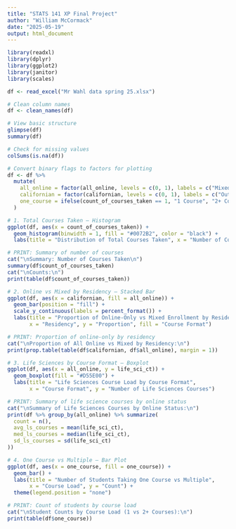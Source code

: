 ---
title: "STATS 141 XP Final Project"
author: "William McCormack"
date: "2025-05-19"
output: html_document
---
```{r}
library(readxl)
library(dplyr)
library(ggplot2)
library(janitor)
library(scales)

```

```{r}
df <- read_excel("Mr Wahl data spring 25.xlsx")

# Clean column names
df <- clean_names(df)

# View basic structure
glimpse(df)
summary(df)

# Check for missing values
colSums(is.na(df))

# Convert binary flags to factors for plotting
df <- df %>%
  mutate(
    all_online = factor(all_online, levels = c(0, 1), labels = c("Mixed/In-Person", "All Online")),
    californian = factor(californian, levels = c(0, 1), labels = c("Out of State", "In State")),
    one_course = ifelse(count_of_courses_taken == 1, "1 Course", "2+ Courses")
  )
```

```{r}
# 1. Total Courses Taken – Histogram
ggplot(df, aes(x = count_of_courses_taken)) +
  geom_histogram(binwidth = 1, fill = "#0072B2", color = "black") +
  labs(title = "Distribution of Total Courses Taken", x = "Number of Courses", y = "Student Count")

# PRINT: Summary of number of courses
cat("\nSummary: Number of Courses Taken\n")
summary(df$count_of_courses_taken)
cat("\nCounts:\n")
print(table(df$count_of_courses_taken))

# 2. Online vs Mixed by Residency – Stacked Bar
ggplot(df, aes(x = californian, fill = all_online)) +
  geom_bar(position = "fill") +
  scale_y_continuous(labels = percent_format()) +
  labs(title = "Proportion of Online-Only vs Mixed Enrollment by Residency",
       x = "Residency", y = "Proportion", fill = "Course Format")

# PRINT: Proportion of online-only by residency
cat("\nProportion of All Online vs Mixed by Residency:\n")
print(prop.table(table(df$californian, df$all_online), margin = 1))

# 3. Life Sciences by Course Format – Boxplot
ggplot(df, aes(x = all_online, y = life_sci_ct)) +
  geom_boxplot(fill = "#D55E00") +
  labs(title = "Life Sciences Course Load by Course Format",
       x = "Course Format", y = "Number of Life Sciences Courses")

# PRINT: Summary of life science courses by online status
cat("\nSummary of Life Sciences Courses by Online Status:\n")
print(df %>% group_by(all_online) %>% summarize(
  count = n(),
  avg_ls_courses = mean(life_sci_ct),
  med_ls_courses = median(life_sci_ct),
  sd_ls_courses = sd(life_sci_ct)
))

# 4. One Course vs Multiple – Bar Plot
ggplot(df, aes(x = one_course, fill = one_course)) +
  geom_bar() +
  labs(title = "Number of Students Taking One Course vs Multiple",
       x = "Course Load", y = "Count") +
  theme(legend.position = "none")

# PRINT: Count of students by course load
cat("\nStudent Counts by Course Load (1 vs 2+ Courses):\n")
print(table(df$one_course))
```


